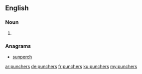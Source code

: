==English==

===Noun===
{{head|en|plural}}

# {{plural of|puncher|lang=en}}

===Anagrams===
* [[sunperch#English|sunperch]]

[[ar:punchers]]
[[de:punchers]]
[[fr:punchers]]
[[ku:punchers]]
[[my:punchers]]